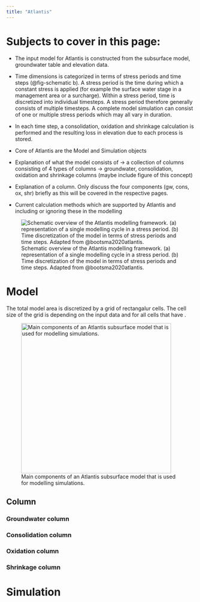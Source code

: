 ```yaml
---
title: "Atlantis"
---
```


# Subjects to cover in this page:
- The input model for Atlantis is constructed from the subsurface model, groundwater table and elevation data.
- Time dimensions is categorized in terms of stress periods and time steps (@fig-schematic b). A stress period is the time during which a constant stress is applied (for example the surface water stage in a management area or a surcharge). Within a stress period, time is discretized into individual timesteps. A stress period therefore generally consists of multiple timesteps. A complete model simulation can consist of one or multiple stress periods which may all vary in duration.
- In each time step, a consolidation, oxidation and shrinkage calculation is performed and the resulting loss in elevation due to each process is stored.

- Core of Atlantis are the Model and Simulation objects
- Explanation of what the model consists of -> a collection of columns consisting of 4 types of columns -> groundwater, consolidation, oxidation and shrinkage columns (maybe include figure of this concept)
- Explanation of a column. Only discuss the four components (gw, cons, ox, shr) briefly as this will be covered in the respective pages.
- Current calculation methods which are supported by Atlantis and including or ignoring these in the modelling

![Schematic overview of the Atlantis modelling framework. (a) representation of a single modelling cycle in a stress period. (b) Time discretization of the model in terms of stress periods and time steps. Adapted from @bootsma2020atlantis.](../_static/images/schematic_modelling.png){#fig-schematic}

# Model
The total model area is discretized by a grid of rectangalur cells. The cell size of the grid is depending on the input data and for all cells that have .

![Main components of an Atlantis subsurface model that is used for modelling simulations.](../_static/images/components_model.png){#fig-components width=400}

## Column

### Groundwater column

### Consolidation column

### Oxidation column

### Shrinkage column

# Simulation
